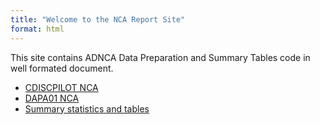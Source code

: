 ```yaml
---
title: "Welcome to the NCA Report Site"
format: html
---
```



This site contains ADNCA Data Preparation and Summary Tables code in well formated document.

- [CDISCPILOT NCA](Scripts/CDISCPILOT.qmd)
- [DAPA01 NCA](Scripts/DAPA01.qmd)
- [Summary statistics and tables](Scripts/admiral-summarytables.qmd)
